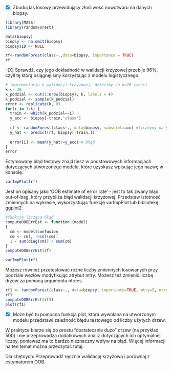 - [X] Zbuduj las losowy przewidujący złośliwość nowotworu na danych biopsy. 
```r
library(MASS)
library(randomForest)

data(biopsy)
biopsy <- na.omit(biopsy)
biopsy$ID <- NULL  

rf<-randomForest(class~.,data=biopsy, importance = TRUE)
rf
```
-[X] Sprawdź, czy jego dokładność w walidacji krzyżowej przebije 96%, czyli tę którą osiągnęliśmy korzystając z modelu logistycznego.
```r
# imprementacja k-walidacji krzyżowej, dzielimy na k=20 cześci
k <- 20
k_podzial <- cut(1:nrow(biopsy), k, labels = F)
k_podzial <- sample(k_podzial) 
error <- replicate(k, 0)
for(i in 1:k) {
  train <- which(k_podzial==i)
  y_acc <- biopsy[-train,'class']
  
  rf <- randomForest(class~., data=biopsy, subset=train) #liczbymy na k-tym podziale
  y_hat <- predict(rf, biopsy[-train,])
  
  error[i] <- mean(y_hat!=y_acc) # błąd 
}
error
```
Estymowany błąd testowy znajdziesz w podstawowych informacjach dotyczących utworzonego modelu, które uzyskasz wpisując jego nazwę w konsolę. 
```r
varImpPlot(rf)
```
Jest on opisany jako ‘OOB estimate of error rate’ - jest to tak zwany błąd out-of-bag, który przybliża błąd walidacji krzyżowej. 
Przedstaw istotność zmiennych na wykresie, wykorzystując funkcję varImpPlot lub bibliotekę ggplot2. 
```r
#funkcja licząca błąd
computeOOBErrEst <- function (model)
{
  cm <- model$confusion
  cm <- cm[, -ncol(cm)]
  1 - sum(diag(cm)) / sum(cm)
}
computeOOBErrEst(rf)
```

```r
varImpPlot(rf)
```
Możesz również przetestować różne liczby zmiennych losowanych przy podziale węzłów modyfikując atrybut mtry. Możesz też zmienić liczbę drzew za pomocą argumentu ntrees. 
```r
rf1 <- randomForest(class~., data=biopsy, importance=TRUE, mtry=5, ntree=500)
rf1
computeOOBErrEst(rf1)
plot(rf1)
```

- [X] Może być tu pomocna funkcja plot, która wywołana na utworzonym modelu przedstawi zależność błędu testowego od liczby użytych drzew.

W praktyce bierze się po prostu “dostatecznie dużo” drzew (na przykład 500) i nie przeprowadza dodatkowych analiz dotyczących ich optymalnej liczby, ponieważ ma to bardzo nieznaczny wpływ na błąd. Więcej informacji na ten temat można przeczytać tutaj.

Dla chętnych: Przeprowadź ręcznie walidację krzyżową i porównaj z estymatorem OOB.